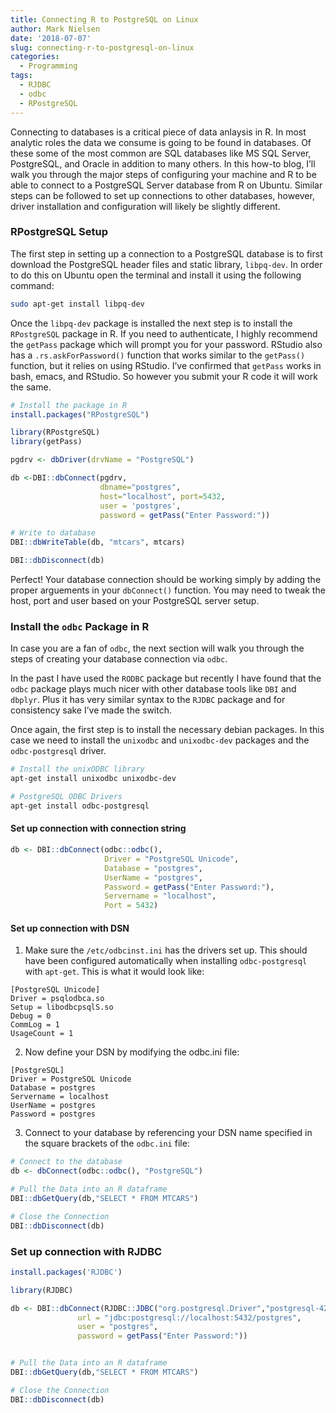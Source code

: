 ```yaml
---
title: Connecting R to PostgreSQL on Linux
author: Mark Nielsen
date: '2018-07-07'
slug: connecting-r-to-postgresql-on-linux
categories:
  - Programming
tags:
  - RJDBC
  - odbc
  - RPostgreSQL
---
```


Connecting to databases is a critical piece of data anlaysis in R. In most analytic roles the data we consume is going to be found in databases. Of these some of the most common are SQL databases like MS SQL Server, PostgreSQL, and Oracle in addition to many others. In this how-to blog, I'll walk you through the major steps of configuring your machine and R to be able to connect to a PostgreSQL Server database from R on Ubuntu.  Similar steps can be followed to set up connections to other databases, however, driver installation and configuration will likely be slightly different.

### RPostgreSQL Setup
The first step in setting up a connection to a PostgreSQL database is to first download the PostgreSQL header files and static library, `libpq-dev`.  In order to do this on Ubuntu open the terminal and install it using the following command:
```bash
sudo apt-get install libpq-dev
```

Once the `libpq-dev` package is installed the next step is to install the `RPostgreSQL` package in R. If you need to authenticate, I highly recommend the `getPass` package which will prompt you for your password. RStudio also has a `.rs.askForPassword()` function that works similar to the `getPass()` function, but it relies on using RStudio.  I've confirmed that `getPass` works in bash, emacs, and RStudio. So however you submit your R code it will work the same. 
```r
# Install the package in R
install.packages("RPostgreSQL")
```

```r
library(RPostgreSQL)
library(getPass)

pgdrv <- dbDriver(drvName = "PostgreSQL")

db <-DBI::dbConnect(pgdrv,
                    dbname="postgres",
                    host="localhost", port=5432,
                    user = 'postgres',
                    password = getPass("Enter Password:"))

# Write to database
DBI::dbWriteTable(db, "mtcars", mtcars)

DBI::dbDisconnect(db)
```
Perfect!  Your database connection should be working simply by adding the proper arguements in your `dbConnect()` function. You may need to tweak the host, port and user based on your PostgreSQL server setup.

### Install the `odbc` Package in R
In case you are a fan of `odbc`, the next section will walk you through the steps of creating your database connection via `odbc`.

In the past I have used the `RODBC` package but recently I have found that the `odbc` package plays much nicer with other database tools like `DBI` and `dbplyr`.  Plus it has very similar syntax to the `RJDBC` package and for consistency sake I've made the switch.

Once again, the first step is to install the necessary debian packages.  In this case we need to install the `unixodbc` and `unixodbc-dev` packages and the `odbc-postgresql` driver.
```bash
# Install the unixODBC library
apt-get install unixodbc unixodbc-dev

# PostgreSQL ODBC Drivers
apt-get install odbc-postgresql
```


#### Set up connection with connection string
```r
db <- DBI::dbConnect(odbc::odbc(),
                     Driver = "PostgreSQL Unicode",
                     Database = "postgres",
                     UserName = "postgres",
                     Password = getPass("Enter Password:"),
                     Servername = "localhost",
                     Port = 5432)
```

#### Set up connection with DSN
1. Make sure the `/etc/odbcinst.ini` has the drivers set up.  This should have been configured automatically when installing `odbc-postgresql` with `apt-get`.  This is what it would look like:
```{}
[PostgreSQL Unicode]
Driver = psqlodbca.so
Setup = libodbcpsqlS.so
Debug = 0
CommLog = 1
UsageCount = 1
```

2. Now define your DSN by modifying the odbc.ini file:
```{}
[PostgreSQL]
Driver = PostgreSQL Unicode
Database = postgres
Servername = localhost
UserName = postgres
Password = postgres
```

3. Connect to your database by referencing your DSN name specified in the square brackets of the `odbc.ini` file:
```r
# Connect to the database
db <- dbConnect(odbc::odbc(), "PostgreSQL")

# Pull the Data into an R dataframe
DBI::dbGetQuery(db,"SELECT * FROM MTCARS")

# Close the Connection
DBI::dbDisconnect(db)
```

### Set up connection with RJDBC
```r
install.packages('RJDBC')

library(RJDBC)

db <- DBI::dbConnect(RJDBC::JDBC("org.postgresql.Driver","postgresql-42.2.2.jar"),
               url = "jdbc:postgresql://localhost:5432/postgres",
               user = "postgres",
               password = getPass("Enter Password:"))


# Pull the Data into an R dataframe
DBI::dbGetQuery(db,"SELECT * FROM MTCARS")

# Close the Connection
DBI::dbDisconnect(db)

```


